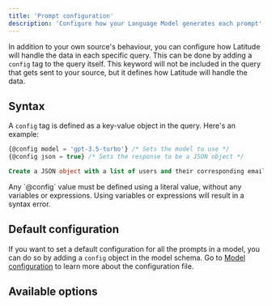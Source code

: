 ```yaml
---
title: 'Prompt configuration'
description: 'Configure how your Language Model generates each prompt'
---
```


In addition to your own source's behaviour, you can configure how Latitude will handle the data in each specific query. This can be done by adding a `config` tag to the query itself.
This keyword will not be included in the query that gets sent to your source, but it defines how Latitude will handle the data.

## Syntax

A `config` tag is defined as a key-value object in the query. Here's an example:
```sql
{@config model = 'gpt-3.5-turbo'} /* Sets the model to use */
{@config json = true} /* Sets the response to be a JSON object */

Create a JSON object with a list of users and their corresponding emails.
```

<Note>
  Any `@config` value must be defined using a literal value, without any variables or expressions. Using variables or expressions will result in a syntax error.
</Note>

## Default configuration

If you want to set a default configuration for all the prompts in a model, you can do so by adding a `config` object in the model schema. Go to [Model configuration](/prompts/basics/model-configuration) to learn more about the configuration file.

## Available options

<PromptConfigDocs />

